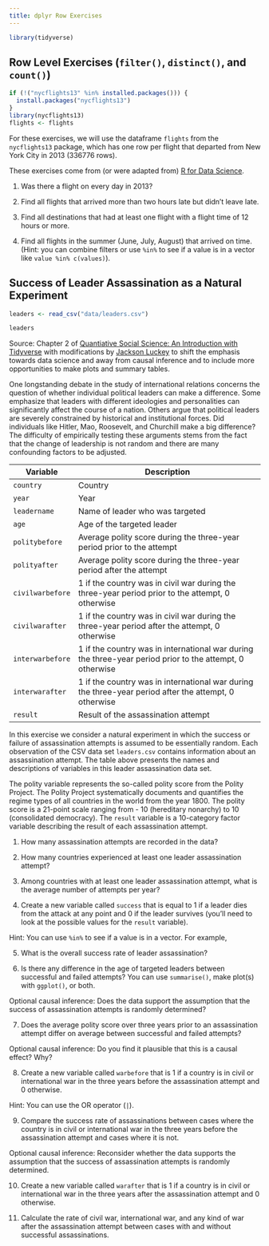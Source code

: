 ```yaml
---
title: dplyr Row Exercises
---
```


```r
library(tidyverse)
```

## Row Level Exercises (`filter()`, `distinct()`, and `count()`)

```r
if (!("nycflights13" %in% installed.packages())) {
  install.packages("nycflights13")
}
library(nycflights13)
flights <- flights
```

For these exercises, we will use the dataframe `flights` from the `nycflights13` package, which has one row per flight that departed from New York City in 2013 (336776 rows).

These exercises come from (or were adapted from) [R for Data Science](https://r4ds.hadley.nz/data-transform.html#exercises).

1. Was there a flight on every day in 2013?

2. Find all flights that arrived more than two hours late but didn’t leave late.

3. Find all destinations that had at least one flight with a flight time of 12 hours or more.

4. Find all flights in the summer (June, July, August) that arrived on time. (Hint: you can combine filters or use `%in%` to see if a value is in a vector like `value %in% c(values)`).

## Success of Leader Assassination as a Natural Experiment

```r
leaders <- read_csv("data/leaders.csv")

leaders
```

Source: Chapter 2 of [Quantiative Social Science: An Introduction with Tidyverse](https://press.princeton.edu/books/paperback/9780691222288/quantitative-social-science) with modifications by [Jackson Luckey](www.jacksonmluckey.com) to shift the emphasis towards data science and away from causal inference and to include more opportunities to make plots and summary tables.

One longstanding debate in the study of international relations concerns the question of whether individual political leaders can make a difference. Some emphasize that leaders with different ideologies and personalities can significantly affect the course of a nation. Others argue that political leaders are severely constrained by historical and institutional forces. Did individuals like Hitler, Mao, Roosevelt, and Churchill make a big difference? The difficulty of empirically testing these arguments stems from the fact that the change of leadership is not random and there are many confounding factors to be adjusted.

| Variable         | Description                                                                 |
|------------------|-----------------------------------------------------------------------------|
| `country`        | Country                                                                     |
| `year`           | Year                                                                        |
| `leadername`     | Name of leader who was targeted                                             |
| `age`            | Age of the targeted leader                                                 |
| `politybefore`   | Average polity score during the three-year period prior to the attempt      |
| `polityafter`    | Average polity score during the three-year period after the attempt         |
| `civilwarbefore` | 1 if the country was in civil war during the three-year period prior to the attempt, 0 otherwise |
| `civilwarafter`  | 1 if the country was in civil war during the three-year period after the attempt, 0 otherwise  |
| `interwarbefore` | 1 if the country was in international war during the three-year period prior to the attempt, 0 otherwise |
| `interwarafter`  | 1 if the country was in international war during the three-year period after the attempt, 0 otherwise  |
| `result`         | Result of the assassination attempt                                         |

In this exercise we consider a natural experiment in which the success or failure of assassination attempts is assumed to be essentially random. Each observation of the CSV data set `leaders.csv` contains information about an assassination attempt. The table above presents the names and descriptions of variables in this leader assassination data set.

The polity variable represents the so-called polity score from the Polity Project. The Polity Project systematically documents and quantifies the regime types of all countries in the world from the year 1800. The polity score is a 21-point scale ranging from - 10 (hereditary nonarchy) to 10 (consolidated democracy). The `result` variable is a 10-category factor variable describing the result of each assassination attempt.

1. How many assassination attempts are recorded in the data?

2. How many countries experienced at least one leader assassination attempt?

3. Among countries with at least one leader assassination attempt, what is the average number of attempts per year?

4. Create a new variable called `success` that is equal to 1 if a leader dies from the attack at any point and 0 if the leader survives (you'll need to look at the possible values for the `result` variable).

Hint: You can use `%in%` to see if a value is in a vector. For example,

5. What is the overall success rate of leader assassination?

6. Is there any difference in the age of targeted leaders between successful and failed attempts? You can use `summarise()`, make plot(s) with `ggplot()`, or both.

Optional causal inference: Does the data support the assumption that the success of assassination attempts is randomly determined?

7. Does the average polity score over three years prior to an assassination attempt differ on average between successful and failed attempts?

Optional causal inference: Do you find it plausible that this is a causal effect? Why?

8. Create a new variable called `warbefore` that is 1 if a country is in civil or international war in the three years before the assassination attempt and 0 otherwise.

Hint: You can use the OR operator (`|`).

9. Compare the success rate of assassinations between cases where the country is in civil or international war in the three years before the assassination attempt and cases where it is not.

Optional causal inference: Reconsider whether the data supports the assumption that the success of assassination attempts is randomly determined.

10. Create a new variable called `warafter` that is 1 if a country is in civil or international war in the three years after the assassination attempt and 0 otherwise.

11. Calculate the rate of civil war, international war, and any kind of war after the assassination attempt between cases with and without successful assassinations.